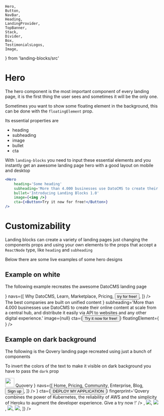     Hero,
    Button,
    NavBar,
    Heading,
    LandingProvider,
    TopBanner,
    Stack,
    Divider,
    Box,
    TestimonialsLogos,
    Image,
} from 'landing-blocks/src'

# Hero

The hero component is the most important component of every landing page, it is the first thing the user sees and sometimes it will be the only one.

Sometimes you want to show some floating element in the background, this can be done with the `floatingElement` prop.

Its essential properties are

-   heading
-   subheading
-   image
-   bullet
-   cta

With `landing-blocks` you need to input these essential elements and you instantly get an awesome landing page hero with a good layout on mobile and desktop

```jsx
<Hero
    heading='Some heading'
    subheading='More than 4.000 businesses use DatoCMS to create their online content at scale from a central hub, and distribute it easily via API to websites and any other digital experience.'
    bullet='Introducing Landing Blocks 1.0'
    image={<img />}
    cta={<Button>Try it now for free!</Button>}
/>
```

# Customizability

Landing blocks can create a variety of landing pages just changing the components props and using your own elements to the props that accept a `ReactNode` type, like `heading` and `subheading`

Below there are some live examples of some hero designs

## Example on white

The following example recreates the awesome DatoCMS landing page

<Playground iframe>
    <LandingProvider primary='#FF593D'>
        <NavBar
            logo={<img width='120px' src='/datocms/logo.svg' />}
            navs={[
                <a>Why DatoCMS</a>,
                <a>Learn</a>,
                <a>Marketplace</a>,
                <a>Pricing</a>,
                <Button>try for free!</Button>,
            ]}
        />
        <Hero
            heading={
                <Heading
                    fontFamily='tiempos-headline, Georgia'
                    fontSize='74px'
                    fontWeight='bold'
                >
                    The best companies are built on unified content
                </Heading>
            }
            subheading='More than 4.000 businesses use DatoCMS to create their online content at scale from a central hub, and distribute it easily via API to websites and any other digital experience.'
            image={null}
            cta={<Button>Try it now for free!</Button>}
            floatingElement={
                <GradientRect maxW='pageContainer' distortion={0.3} />
            }
        />
    </LandingProvider>
</Playground>

## Example on dark background

The following is the Qovery landing page recreated using just a bunch of components

To invert the colors of the text to make it visible on dark background you have to pass the `dark` prop

<Playground iframe>
    <LandingProvider spacing='60px' primary='white' bg='#323452'>
        <NavBar
            dark
            logo={
                <Stack align='center' direction='row' spacing='20px'>
                    <Image width='30px' src='/quovery/logo.png' />
                    <Box fontWeight='medium' fontSize='20px'>
                        Quovery
                    </Box>
                </Stack>
            }
            navs={[
                <a>Home</a>,
                <a>Pricing</a>,
                <a>Community</a>,
                <a>Enterprise</a>,
                <a>Blog</a>,
                <Button px='10px'>Sign up</Button>,
            ]}
        />
        <Hero
            dark
            bullet='SUPERPOWERS FOR DEVELOPER'
            heading='Deploy complex application, seamlessly'
            subheading='Just push your code, we handle the rest'
            image={<img width='600px' src='/quovery/hero.png' />}
            cta={<Button>DEPLOY MY APPLICATION</Button>}
            fingerprint='Qovery combines the power of Kubernetes, the reliability of AWS and the simplicity of Heroku to augment the developer experience. Give a try now !'
        />
        <Divider heading='DEVELOPERS FROM GREAT COMPANIES TRUST US' dark />
        <TestimonialsLogos
            testimonials={[
                <img src='/quovery/google.png' />,
                <img src='/quovery/datadog.png' />,
                <img src='/quovery/itiviti.png' />,
                <img src='/quovery/redhat.png' />,
                <img src='/quovery/criteol.png' />,
            ]}
        />
    </LandingProvider>
</Playground>

